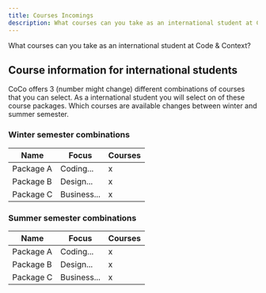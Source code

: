 ```yaml
---
title: Courses Incomings
description: What courses can you take as an international student at Code & Context?
---
```


What courses can you take as an international student at Code & Context?

## Course information for international students

CoCo offers 3 (number might change) different combinations of courses that you can select. As a international student you will select on of these course packages. Which courses are available changes between winter and summer semester.

### Winter semester combinations

| Name | Focus | Courses |
| --- | --- | --- |
| Package A | Coding... | x |
| Package B | Design... | x |
| Package C | Business... | x |

### Summer semester combinations

| Name | Focus | Courses |
| --- | --- | --- |
| Package A | Coding... | x |
| Package B | Design... | x |
| Package C | Business... | x |